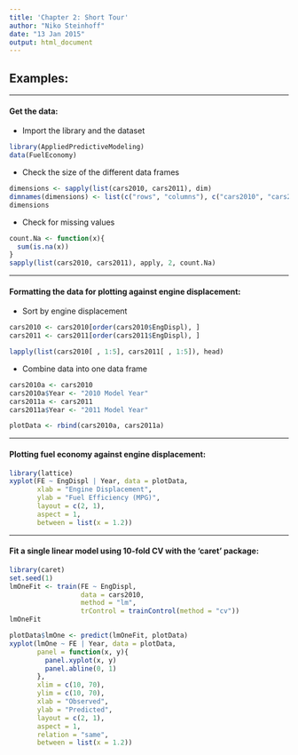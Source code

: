 ```yaml
---
title: 'Chapter 2: Short Tour'
author: "Niko Steinhoff"
date: "13 Jan 2015"
output: html_document
---
```


Examples:
---


___
#### Get the data:

- Import the library and the dataset 
```r
library(AppliedPredictiveModeling)
data(FuelEconomy)
```

- Check the size of the different data frames
```r
dimensions <- sapply(list(cars2010, cars2011), dim)
dimnames(dimensions) <- list(c("rows", "columns"), c("cars2010", "cars2011"))
dimensions
```

- Check for missing values
```r
count.Na <- function(x){
  sum(is.na(x))
}
sapply(list(cars2010, cars2011), apply, 2, count.Na)
```

___
#### Formatting the data for plotting against engine displacement:

- Sort by engine displacement
```r
cars2010 <- cars2010[order(cars2010$EngDispl), ]
cars2011 <- cars2011[order(cars2011$EngDispl), ]

lapply(list(cars2010[ , 1:5], cars2011[ , 1:5]), head)
```

- Combine data into one data frame
```r
cars2010a <- cars2010
cars2010a$Year <- "2010 Model Year"
cars2011a <- cars2011
cars2011a$Year <- "2011 Model Year"

plotData <- rbind(cars2010a, cars2011a)
```

___
#### Plotting fuel economy against engine displacement:

```r
library(lattice)
xyplot(FE ~ EngDispl | Year, data = plotData,
       xlab = "Engine Displacement", 
       ylab = "Fuel Efficiency (MPG)", 
       layout = c(2, 1),
       aspect = 1,
       between = list(x = 1.2))
```

___
#### Fit a single linear model using 10-fold CV with the 'caret' package:

```r
library(caret)
set.seed(1)
lmOneFit <- train(FE ~ EngDispl, 
                  data = cars2010, 
                  method = "lm",
                  trControl = trainControl(method = "cv"))
lmOneFit

plotData$lmOne <- predict(lmOneFit, plotData)
xyplot(lmOne ~ FE | Year, data = plotData,
       panel = function(x, y){
         panel.xyplot(x, y)
         panel.abline(0, 1)
       },
       xlim = c(10, 70),
       ylim = c(10, 70),
       xlab = "Observed", 
       ylab = "Predicted", 
       layout = c(2, 1),
       aspect = 1,
       relation = "same",
       between = list(x = 1.2))

```


